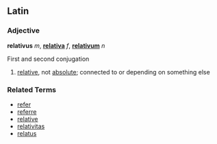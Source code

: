 ==Latin==
===Adjective===
'''relativus''' ''m'', '''[[relativa]]''' ''f'', '''[[relativum]]''' ''n''

First and second conjugation

# [[relative]], not [[absolute]]; connected to or depending on something else

===Related Terms===
*[[refer]]
*[[referre]]
*[[relative]]
*[[relativitas]]
*[[relatus]]